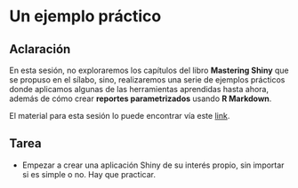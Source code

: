 # Un ejemplo práctico

## Aclaración

En esta sesión, no exploraremos los capítulos del libro 
**Mastering Shiny** que se propuso en el sílabo, sino,
realizaremos una serie de ejemplos prácticos donde
aplicamos algunas de las herramientas aprendidas hasta ahora,
además de cómo crear **reportes parametrizados** 
usando **R Markdown**.

El material para esta sesión lo puede encontrar vía este
[link](https://github.com/lucio-cornejo/Mastering-Shiny_Book-Club/tree/main/flujo_de_trabajo).

## Tarea

- Empezar a crear una aplicación Shiny de su interés propio,
sin importar si es simple o no. Hay que practicar.
